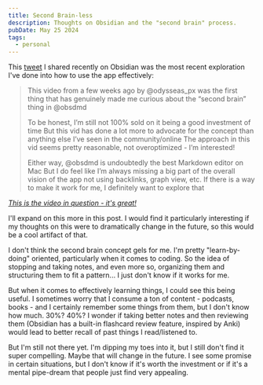 ```yaml
---
title: Second Brain-less
description: Thoughts on Obsidian and the "second brain" process.
pubDate: May 25 2024
tags:
  - personal
---
```


This [tweet](https://twitter.com/kristianf_/status/1793813787830567296) I shared recently on Obsidian was the most recent exploration I've done into how to use the app effectively:

> This video from a few weeks ago by @odysseas_px was the first thing that has genuinely made me curious about the “second brain” thing in @obsdmd
>
> To be honest, I’m still not 100% sold on it being a good investment of time
> But this vid has done a lot more to advocate for the concept than anything else I’ve seen in the community/online
> The approach in this vid seems pretty reasonable, not overoptimized - I’m interested!
>
> Either way, @obsdmd is undoubtedly the best Markdown editor on Mac
> But I do feel like I’m always missing a big part of the overall vision of the app not using backlinks, graph view, etc.
> If there is a way to make it work for me, I definitely want to explore that

_[This is the video in question - it's great!](https://www.youtube.com/watch?si=osU0V2KM6m8smVy1&v=hSTy_BInQs8&feature=youtu.be)_

I'll expand on this more in this post. I would find it particularly interesting if my thoughts on this were to dramatically change in the future, so this would be a cool artifact of that.

I don't think the second brain concept gels for me. I'm pretty "learn-by-doing" oriented, particularly when it comes to coding. So the idea of stopping and taking notes, and even more so, organizing them and structuring them to fit a pattern... I just don't know if it works for me.

But when it comes to effectively learning things, I could see this being useful. I sometimes worry that I consume a ton of content - podcasts, books - and I certainly remember some things from them, but I don't know how much. 30%? 40%? I wonder if taking better notes and then reviewing them (Obsidian has a built-in flashcard review feature, inspired by Anki) would lead to better recall of past things I read/listened to.

But I'm still not there yet. I'm dipping my toes into it, but I still don't find it super compelling. Maybe that will change in the future. I see some promise in certain situations, but I don't know if it's worth the investment or if it's a mental pipe-dream that people just find very appealing.
